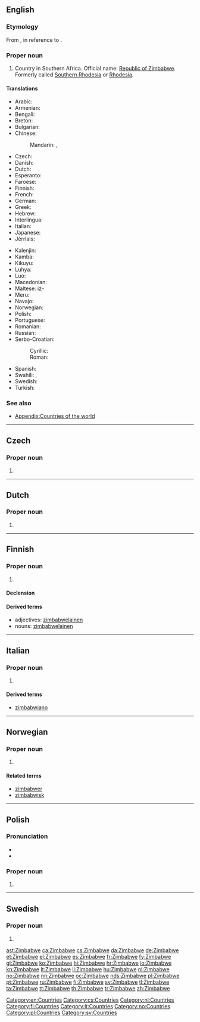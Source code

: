 {{also|zimbabwe}}
==English==
{{wikipedia}}

===Etymology===
From {{etyl|sn|en}} {{term|dzimba-dze-mabwe||house of stones|lang=sn}}, in reference to {{w|Great Zimbabwe}}.

===Proper noun===
{{en-proper noun}}

# Country in Southern Africa. Official name: [[Republic of Zimbabwe]]. Formerly called [[Southern Rhodesia]] or [[Rhodesia]].

====Translations====
{{trans-top|Republic of Zimbabwe}}
* Arabic: {{t-|ar|زيمبابوي|m|tr=Ziimbaabwiy}}
* Armenian: {{t-|hy|Զիմբաբվե|tr=Zimbabve}}
* Bengali: {{t-|bn|জিম্বাবুয়ে}}
* Breton: {{t-|br|Zimbabwe}} {{g|br}}
* Bulgarian: {{t-|bg|Зимбабве}}
* Chinese:
*: Mandarin: {{t-|cmn|津巴布韋|sc=Hani}}, {{t-|cmn|津巴布韦|tr=Jīnbābùwéi|sc=Hani}}
* Czech: {{t+|cs|Zimbabwe|n}}
* Danish: {{t+|da|Zimbabwe}}
* Dutch: {{t+|nl|Zimbabwe}}
* Esperanto: {{t-|eo|Zimbabvo}}
* Faroese: {{t|fo|Simbabvi|n}}
* Finnish: {{t+|fi|Zimbabwe}}
* French: {{t+|fr|Zimbabwe|m}}
* German: {{t+|de|Simbabwe}}
* Greek: {{t+|el|Ζιμπάμπουε|f}}
* Hebrew: {{t-|he|זימבבואה}}
* Interlingua: {{t-|ia|Zimbabwe}}
* Italian: {{t-|it|Zimbabwe|m}}
* Japanese: {{t-|ja|ジンバブエ|tr=Jinbabue}}
* Jèrriais: {{tø|roa-jer|Zimbabwe|m}}
{{trans-mid}}
* Kalenjin: {{tø|kln|Zimbabwe}}
* Kamba: {{tø|kam|Zimbabwe}}
* Kikuyu: {{tø|ki|Zimbabwe}}
* Luhya: {{tø|luy|Zimbabwe}}
* Luo: {{tø|luo|Zimbabwe}}
* Macedonian: {{t+|mk|Зимбабве|n|tr=Zimbábve}}
* Maltese: iż-{{t-|mt|Żimbabwe}}
* Meru: {{tø|mer|Zimbabwe}}
* Navajo: {{tø|nv|Hooghan Tsé Bee Ádaalyaaí bikéyah}}
* Norwegian: {{t+|no|Zimbabwe}}
* Polish: {{t+|pl|Zimbabwe}}
* Portuguese: {{t+|pt|Zimbabué}}
* Romanian: {{t-|ro|Zimbabwe}}
* Russian: {{qualifier|indeclinable}} {{t+|ru|Зимбабве|n|tr=Zimbábve}}
* Serbo-Croatian:
*: Cyrillic: {{t-|sh|Зимбабве|m}}
*: Roman: {{t-|sh|Zimbabve|m}}
* Spanish: {{t+|es|Zimbabue}}
* Swahili: {{t+|sw|bepari}}, {{t-|sw|Zimbabwe}}
* Swedish: {{t+|sv|Zimbabwe}}
* Turkish: {{t+|tr|Zimbabve}}
{{trans-bottom}}

===See also===
* [[Appendix:Countries of the world]]

[[Category:en:Countries]]

----

==Czech==

===Proper noun===
{{cs-proper noun|g=n}}

# {{l|en|Zimbabwe}}

[[Category:cs:Countries]]

----

==Dutch==

===Proper noun===
{{nl-proper noun|n}}

# {{l|en|Zimbabwe}}

[[Category:nl:Countries]]

----

==Finnish==
{{Finnish index|z}}

===Proper noun===
{{head|fi|proper noun|sort=Zimbabve}}

# {{l|en|Zimbabwe}}

====Declension====
{{fi-decl-nalle|Zimbabw|nopl=1}}

====Derived terms====
* adjectives: [[zimbabwelainen]]
* nouns: [[zimbabwelainen]]

[[Category:fi:Countries]]

----

==Italian==
{{wikipedia|lang=it}}

===Proper noun===
{{it-proper noun|g=m}}

# {{l|en|Zimbabwe}}

====Derived terms====
* [[zimbabwiano]]

[[Category:it:Countries]]

----

==Norwegian==

===Proper noun===
{{head|no|proper noun}}

# {{l|en|Zimbabwe}}

====Related terms====
* [[zimbabwer]]
* [[zimbabwisk]]

[[Category:no:Countries]]

----

==Polish==

===Pronunciation===
* {{IPA|/z̪imˈbabvɛ/|lang=pl}}
* {{audio|Pl-Zimbabwe.ogg|Audio}}

===Proper noun===
{{head|pl|proper noun|g=n|undeclinable}}

# {{l|en|Zimbabwe}}

[[Category:pl:Countries]]

----

==Swedish==

===Proper noun===
{{head|sv|proper noun}}

# {{l|en|Zimbabwe}}

[[Category:sv:Countries]]

[[ast:Zimbabwe]]
[[ca:Zimbabwe]]
[[cs:Zimbabwe]]
[[da:Zimbabwe]]
[[de:Zimbabwe]]
[[et:Zimbabwe]]
[[el:Zimbabwe]]
[[es:Zimbabwe]]
[[fr:Zimbabwe]]
[[fy:Zimbabwe]]
[[gl:Zimbabwe]]
[[ko:Zimbabwe]]
[[hi:Zimbabwe]]
[[hr:Zimbabwe]]
[[io:Zimbabwe]]
[[kn:Zimbabwe]]
[[lt:Zimbabwe]]
[[li:Zimbabwe]]
[[hu:Zimbabwe]]
[[nl:Zimbabwe]]
[[no:Zimbabwe]]
[[nn:Zimbabwe]]
[[oc:Zimbabwe]]
[[nds:Zimbabwe]]
[[pl:Zimbabwe]]
[[pt:Zimbabwe]]
[[ru:Zimbabwe]]
[[fi:Zimbabwe]]
[[sv:Zimbabwe]]
[[tl:Zimbabwe]]
[[ta:Zimbabwe]]
[[tt:Zimbabwe]]
[[th:Zimbabwe]]
[[tr:Zimbabwe]]
[[zh:Zimbabwe]]